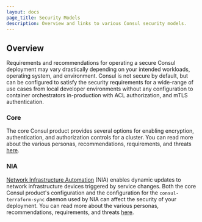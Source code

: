 ```yaml
---
layout: docs
page_title: Security Models
description: Overview and links to various Consul security models.
---
```



## Overview

Requirements and recommendations for operating a secure Consul deployment may vary drastically depending on your
intended workloads, operating system, and environment. Consul is not secure by default, but can be configured to satisfy
the security requirements for a wide-range of use cases from local developer environments without any configuration to
container orchestrators in-production with ACL authorization, and mTLS authentication.

### Core

The core Consul product provides several options for enabling encryption, authentication, and authorization
controls for a cluster. You can read more about the various personas, recommendations, requirements, and threats
[here](/docs/security/security-models/core).

### NIA

[Network Infrastructure Automation](/docs/nia) (NIA) enables dynamic updates to network infrastructure devices triggered
by service changes. Both the core Consul product's configuration and the configuration for the `consul-terraform-sync`
daemon used by NIA can affect the security of your deployment. You can read more about the various personas,
recommendations, requirements, and threats [here](/docs/security/security-models/nia).
